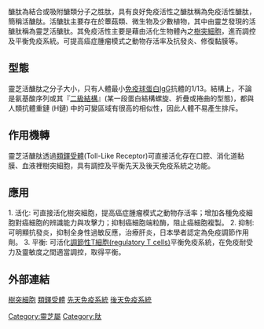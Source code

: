 {{multiple issues|
{{disputed|time=2015-06-23T04:37:19+00:00}}
{{lead section|time=2015-06-23T04:37:19+00:00}}
{{chemref|time=2015-06-23T04:37:19+00:00}}
}}
醣肽為結合或吸附醣類分子之胜肽，具有良好免疫活性之醣肽稱為免疫活性醣肽，簡稱活醣肽。活醣肽主要存在於蕈菇類、微生物及少數植物，其中由靈芝發現的活醣肽稱為靈芝活醣肽。其免疫活性主要是藉由活化生物體內之[[樹狀細胞|樹突細胞]]，進而調控及平衡免疫系統。可提高癌症腫瘤模式之動物存活率及抗發炎、修復黏膜等。

== 型態 ==
靈芝活醣肽之分子大小，只有人體最小[[抗体|免疫球蛋白]]IgG抗體的1/13。結構上，不論是氨基酸序列或其『[[二級結構|二級結構]]』(某一段蛋白結構螺旋、折疊或捲曲的型態)，都與人類抗體重鏈 (H鏈) 中的可變區域有很高的相似性，因此人體不易產生排斥。

== 作用機轉 ==
靈芝活醣肽透過[[類鐸受體|類鐸受體]](Toll-Like Receptor)可直接活化存在口腔、消化道黏膜、血液裡樹突細胞，具有調控及平衡先天及後天免疫系統之功能。
    
== 應用 ==
1. 活化: 可直接活化樹突細胞，提高癌症腫瘤模式之動物存活率；增加各種免疫細胞對癌細胞的辨識能力與攻擊力；抑制癌細胞端粒酶，阻止癌細胞複製。
2. 抑制: 可明顯抗發炎，抑制全身性過敏反應，治療肝炎，日本學者認定為免疫調節作用劑。
3. 平衡: 可活化[[调节性T细胞|調節性T細胞(regulatory T cells)]]平衡免疫系統，在免疫耐受力及靈敏度之間適當調控，取得平衡。

== 外部連結 ==
[[樹狀細胞|樹突細胞]]
[[類鐸受體|類鐸受體]]
[[先天免疫系統|先天免疫系統]]
[[後天免疫系統|後天免疫系統]]

[[Category:靈芝屬|Category:靈芝屬]]
[[Category:肽|Category:肽]]